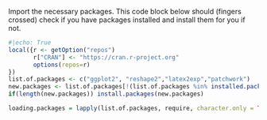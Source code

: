 
Import the necessary packages.  This code block below should (fingers crossed) check if you have packages installed and install them for you if not.

```r
#|echo: True
local({r <- getOption("repos")
       r["CRAN"] <- "https://cran.r-project.org" 
       options(repos=r)
})
list.of.packages <- c("ggplot2", "reshape2","latex2exp","patchwork")
new.packages <- list.of.packages[!(list.of.packages %in% installed.packages()[,"Package"])]
if(length(new.packages)) install.packages(new.packages)

loading.packages = lapply(list.of.packages, require, character.only = TRUE)
```